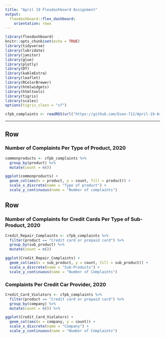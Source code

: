 ```yaml
---
title: "April 19 Flexdashboard Assignment"
output:  
  flexdashboard::flex_dashboard:
    orientation: rows
---
```


```r
library(flexdashboard)
knitr::opts_chunk$set(echo = TRUE)
library(tidyverse)
library(lubridate)
library(janitor)
library(glue)
library(plotly)
library(DT)
library(kableExtra)
library(leaflet)
library(RColorBrewer)
library(htmlwidgets)
library(htmltools)
library(tigris)
library(scales)
options(tigris_class = "sf")

cfpb_complaints <- readRDS(url("https://github.com/Evan-712/April-19-Assignment/blob/main/complaints.rds?raw=true"))
```

---
    
Row
-------------------------------------

### Number of Complaints Per Type of Product, 2020

```r
commonproducts <- cfpb_complaints %>% 
  group_by(product) %>%
  mutate(count = n())

ggplot(commonproducts) +
  geom_col(aes(x = product, y = count, fill = product)) +
  scale_x_discrete(name = "Type of product") +
  scale_y_continuous(name = "Number of complaints")
```


Row
-------------------------------------

### Number of Complaints for Credit Cards Per Type of Sub-Product, 2020

```r
Credit_Repair_Complaints <- cfpb_complaints %>% 
  filter(product == "Credit card or prepaid card") %>%
  group_by(sub_product) %>%
  mutate(count = n())

ggplot(Credit_Repair_Complaints) +
  geom_col(aes(x = sub_product, y = count, fill = sub_product)) +
  scale_x_discrete(name = "Sub-Products") +
  scale_y_continuous(name = "Number of Complaints")
```

### Complaints Per Credit Car Provider, 2020

```r
Credit_Card_Violators <- cfpb_complaints %>%
  filter(product == "Credit card or prepaid card") %>%
  group_by(company) %>%
  mutate(count = n()) %>%

ggplot(Credit_Card_Violators) +
  geom_col(aes(x = company, y = count)) +
  scale_x_discrete(name = "Company") +
  scale_y_continuous(name = "Number of Complaints")
```

